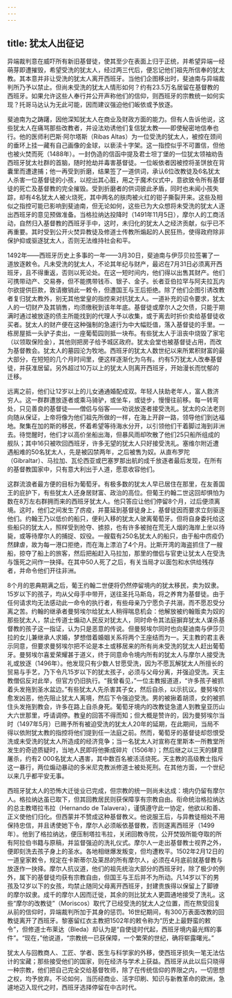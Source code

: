 ```yaml
---
---
---
```

title: 犹太人出征记
---




异端裁判意在威吓所有新旧基督徒，使其至少在表面上归于正统，并希望异端一经萌芽即遭摧毁，希望受洗的犹太人，经过两三代后，便忘记他们祖先所信奉的犹太教。其本意并非让受洗的犹太人离开西班牙。当他们企图移出时，斐迪南与异端裁判所乃予以禁止。但尚未受洗的犹太人情形如何？约有23.5万名居留在基督教的西班牙。如果允许这些人奉行并公开声称他们的信仰，则西班牙的宗教统一如何实现？托哥马达认为无此可能，因而建议强迫他们皈依或予放逐。

斐迪南为之踌躇，因他深知犹太人在商业及财政方面的能力。但有人告诉他说，这些犹太人在痛骂那些改教者，并设法劝诱他们复信犹太教——即使秘密地信奉也行。他的医师利巴斯·阿尔塔斯（Ribas Altas）为一位受洗的犹太人，被控在颈间的垂环上挂一藏有自己画像的金球，以亵渎十字架。这一指控似乎不可置信，但他也被火焚而死（1488年）。一封伪造的信函中提及君士坦丁堡的一位犹太领袖劝告西班牙犹太社群的首脑，随时抢劫并毒害基督徒。一位皈依者因被控将圣饼放在背囊里而遭逮捕；他一再受到折磨，结果签了一道供词，承认6位改教徒及6名犹太人杀害一位基督徒的小孩，以挖出其心脏，用之于魔术仪式中，意欲致令所有基督徒的死亡及基督教的完全摧毁。受到折磨者的供词彼此矛盾，同时也未闻小孩失踪，却有4名犹太人被火烧死，其中两名的肤肉被火红的钳子撕裂开来。这些及相似之指控可能已影响到斐迪南，但无论如何，这些已为大众想将未受洗的犹太人逐出西班牙的意见预做准备。当格拉纳达投降时（1491年11月5日），摩尔人的工商活动，自然归入基督教的西班牙手中，这时，未归化的犹太人之经济贡献，似乎已不再重要。其时受到公开火焚异教徒及修道士传教所煽起的人民狂热，使得政府除非保护抑或驱逐犹太人，否则无法维持社会和平。

1492年——西班牙历史上多事的一年——3月30日，斐迪南与伊莎贝拉签署了一道放逐敕令。凡未受洗的犹太人，不论其年纪与财产，最迟在7月31日必须离开西班牙，且不得重返，否则以死论处。在这一短时间内，他们得以出售其财产。他们可携带动产、交易券，但不能携带钱币、银子、金子。长者亚伯拉罕与阿夫拉瓦内尔欲提供巨款，敦请撤销此一敕令，但遭国王与王后拒绝。除了他们企图引诱改教者复归犹太教外，别无其他堂皇的指控来对抗犹太人。一道补充的诏令要求，犹太人的一切财产及其销售，均须缴税到该年年底。基督徒或摩尔人之欠债，只能于期满时通过被放逐的债主所能找到的代理人予以收集，或于离去时折价卖给基督徒收买者。犹太人的财产便在这种强制的急遽行为中大幅贬值，落入基督徒的手里。一栋房屋抵一头驴子卖出，一座葡萄园则抵一块布。有些犹太人于沮丧中烧毁了家宅（以领取保险金），其他则把房子给予城区政府。犹太会堂也被基督徒占用，而改为基督教会。犹太人的墓园沦为牧地。西班牙的犹太人数世纪以来所累积财富的最大部分，在短短的几个月时间里，便这样逐渐化为乌有。约有5万犹太人改奉基督徒，并获准居留。另外超过10万以上的犹太人则离开西班牙，开始漫长而忧郁的迁移。

远离之前，他们让12岁以上的儿女通通婚配成双。年轻人扶助老年人，富人救济穷人。这一群群遭放逐者或乘马骑驴，或坐车，或徒步，慢慢往前移。每一转弯处，只见善良的基督徒——僧侣与俗客——劝说放逐者接受洗礼。犹太的众法老则向随从保证，上帝将像为他们祖先所做的一样，在海上开辟一路，领导他们到达福地。聚集在加的斯的移民，怀着希望等待海水分开，以引领他们干着脚过海到非洲去。待觉醒时，他们才以高价坐船出海，但暴风雨却吹散了他们25只船所组成的舰队；其中16只被吹回西班牙，许多无望的犹太人只好接受洗礼。塞维尔附近遭遇船难的50名犹太人，先是被囚禁两年，之后被售为奴。从直布罗陀（Gibraltar）、马拉加、瓦伦西亚或巴塞罗那出航的成千放逐者最后发现，在所有的基督教国家中，只有意大利出于人道，愿意收容他们。

这群流浪者最方便的目标为葡萄牙。有极多数的犹太人早已居住在那里，在友善国王的庇护下，有些犹太人还身居财富、政治的高位。但葡王约翰二世这回却惧怕为数在8万左右群拥而来的西班牙犹太人。他只答应让他们停留8个月，过后便须离境。这时，他们之间发生了疠疫，并蔓延到基督徒身上，基督徒因而要求立刻驱逐他们。约翰王乃以低价的船只，便利入移的犹太人驶离葡萄牙。但将自身委托给这些船只的犹太人，照样受到抢夺、掳掠，也有许多被抛在荒无人烟的海岸上坐以待毙，或等待摩尔人的捕捉、奴役。一艘载有250名犹太人的船只，由于船中疠疫仍然肆虐，故为每一港口拒绝，而在海上漂泊了4个月。比斯开湾的海盗抓住了一艘船，掠夺了船上的旅客，然后把船赶入马拉加，那里的僧侣与官吏让犹太人在受洗与饿死之间作一抉择。在其中50人死了之后，有关当局才以面包和水供给残存者，并命令他们开往非洲。

8个月的恩典期满之后，葡王约翰二世便将仍然停留境内的犹太移民，卖为奴隶。15岁以下的孩子，均从父母手中带开，送往圣托马斯岛，将之养育为基督徒。由于任何请求均无法感动此一命令的执行者，有些母亲乃宁愿负子共溺，而不愿忍受分离之苦。约翰的继承者曼努埃尔给犹太人稍得喘息机会：他解放被约翰贩卖为奴的那些犹太人，禁止传道士煽动人民反对犹太人，同时命令其法庭摒弃犹太人谋杀基督教的孩子这一指证，认为只是恶意的传说。但曼努埃尔同时也向斐迪南与伊莎贝拉的女儿兼继承人求婚，梦想借着婚姻关系将两个王座结而为一。天主教的君主表示同意，但要求曼努埃尔把不论是本土或移居来的所有尚未受洗的犹太人赶出葡萄牙。曼努埃尔喜爱荣耀甚于道义，终于同意命令境内所有的犹太人与摩尔人接受洗礼或放逐（1496年）。他发现只有少数人甘愿受洗，因为不愿瓦解犹太人所擅长的贸易与手艺，乃下令凡15岁以下的犹太孩子，必须与父母分离，并强迫受洗。天主教僧侣反对此举，但官方仍旧执行。“我曾看见，”一位主教报道道，“许多孩子被抓着头发拖到圣水盆边。”有些犹太人先杀害其子女，然后自杀，以示抗议。曼努埃尔愈发凶恶，他先阻止犹太人离境，然后下令强迫受洗。男的被揪着胡须，女的被抓住头发拖到教会，许多在路上自杀身死。葡萄牙境内的改教徒急遣人到教皇亚历山大六世那里，呼请调停。教皇的回答不得而知；但大概是赞许的，因为曼努埃尔当时（1497年5月）已赐予所有被迫受洗的犹太人20年的延期，在此期间，当局不得以依附犹太教的指控将他们提到任一法庭之前。然而，葡萄牙的基督徒却怨恨受洗或未受洗的犹太人所造成的经济竞争；当一名犹太人对宣称在里斯本一所教堂所发生的奇迹质疑时，当地人民即将他撕成碎片（1506年）；然后继之以三天的肆意屠杀，约有2 000名犹太人遇害，其中数百名被活活烧死。天主教的高级教士指斥这一暴行，两位煽动暴动的多米尼克教派修道士被处死刑。在其他方面，一个世纪以来几乎都平安无事。

西班牙犹太人的恐怖大迁徙业已完成，但宗教的统一则尚未达成：境内仍留有摩尔人。格拉纳达虽已取下，但其回教居民则获保障享有宗教自由。衔命统治格拉纳达的总主教塔拉韦拉（Hernando de Talavera），谨慎遵守此一协定，他欲以和善、正义使他们归化。但西蒙并不赞成这种基督教义。他说服王后，与异教徒相处不用保持忠信，并且诱使她下令，摩尔人必须皈依基督教，否则遂离西班牙（1499年）。他到了格拉纳达，便压制塔拉韦拉，关闭回教寺院，公开焚毁所能夺取的所有阿拉伯书籍与原稿，并监督强迫的洗礼仪式。摩尔人一走出基督教士视界之外，便即刻洗去孩子身上的圣水。各地相继爆发叛变，但均遭敉平。1502年2月12日的一道皇家敕令，规定在卡斯蒂尔及莱昂的所有摩尔人，必须在4月底前就基督教与放逐作一抉择。摩尔人抗议道，他们的祖先统治大部分的西班牙时，除了极少的例外，属下的基督徒均获有宗教自由，但国王与王后并不为所动。凡14岁以下的男孩及12岁以下的女孩，均禁止随同父母离开西班牙，封建贵族得以保留上了脚镣的摩尔奴隶。成千的摩尔人因而迁徙，其余的则比犹太人更圆通地接受了洗礼。这些“摩尔的改教徒”（Moriscos）取代了已经受洗的犹太人之位置，而在熬受回复从前的信仰时，异端裁判所加于其身的惩罚。16世纪期间，有300万表面改教的回教徒离开了西班牙。黎塞留红衣主教把1502年的敕令称为“历史上最野蛮的敕令”，但修道士布莱达（Bleda）却认为是“自使徒时代起，西班牙境内最光辉的事件”。“现在，”他说道，“宗教统一已获保障，一个繁荣的世纪，确将崭露曙光。”

犹太人与回教商人、工匠、学者、医生与科学家的外移，使西班牙损失一笔无法估计的宝藏；那些接受他们的国家，则在经济与学术上获益。西班牙从此以后只晓得一种宗教，他们把自己完全交给基督牧师，除了在传统信仰的界限之内，一切思想之权，均予放弃。不论如何，当历经商业、活字印刷、知识与新教革命的欧洲，急遽地迈入现代之时，西班牙选择停留在中古时代。